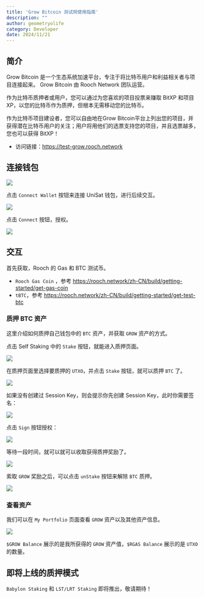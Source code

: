 ```yaml
---
title: 'Grow Bitcoin 测试网使用指南'
description: ""
author: geometryolife
category: Developer
date: 2024/11/21
---
```



<PostHeader />

## 简介

Grow Bitcoin 是一个生态系统加速平台，专注于将比特币用户和利益相关者与项目连接起来。 Grow Bitcoin 由 Rooch Network 团队运营。

作为比特币质押者或用户，您可以通过为您喜欢的项目投票来赚取 BitXP 和项目 XP，以您的比特币作为质押，但根本无需移动您的比特币。

作为比特币项目建设者，您可以自由地在Grow Bitcoin平台上列出您的项目，并获得潜在比特币用户的关注；用户将用他们的选票支持您的项目，并且选票越多，您也可以获得 BitXP！

- 访问链接：https://test-grow.rooch.network

## 连接钱包

![](/blog/grow-bitcoin/grow-connect-wallet.png)

点击 `Connect Wallet` 按钮来连接 UniSat 钱包，进行后续交互。

![](/blog/grow-bitcoin/choose-unisat.png)

点击 `Connect` 按钮，授权。

![](/blog/grow-bitcoin/authorization.png)

## 交互

首先获取，Rooch 的 Gas 和 BTC 测试币。

- `Rooch Gas Coin` ，参考 https://rooch.network/zh-CN/build/getting-started/get-gas-coin
- `tBTC`，参考 https://rooch.network/zh-CN/build/getting-started/get-test-btc

### 质押 BTC 资产

这里介绍如何质押自己钱包中的 `BTC` 资产，并获取 `GROW` 资产的方式。

点击 Self Staking 中的 `Stake` 按钮，就能进入质押页面。

![](/blog/grow-bitcoin/self-staking.png)

在质押页面里选择要质押的 `UTXO`，并点击 `Stake` 按钮，就可以质押 `BTC` 了。

![](/blog/grow-bitcoin/self-staking-choose.png)

如果没有创建过 Session Key，则会提示你先创建 Session Key，此时你需要签名：

![](/blog/grow-bitcoin/create-session-key.png)

点击 `Sign` 按钮授权：

![](/blog/grow-bitcoin/session-key-sign.png)

等待一段时间，就可以就可以收取获得质押奖励了。

![](/blog/grow-bitcoin/claim.png)

索取 `GROW` 奖励之后，可以点击 `unStake` 按钮来解除 `BTC` 质押。

![](/blog/grow-bitcoin/unstake.png)

### 查看资产

我们可以在 `My Portfolio` 页面查看 `GROW` 资产以及其他资产信息。

![](/blog/grow-bitcoin/my-portfolio.png)

`$GROW Balance` 展示的是我所获得的 `GROW` 资产值，`$RGAS Balance` 展示的是 `UTXO` 的数量。

## 即将上线的质押模式

`Babylon Staking` 和 `LST/LRT Staking` 即将推出，敬请期待！
